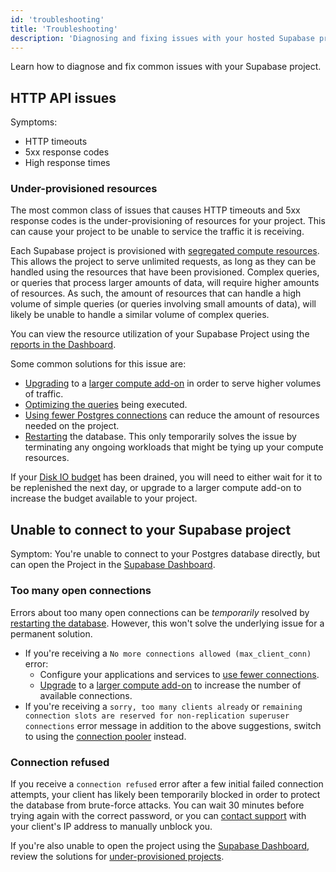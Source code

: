 ```yaml
---
id: 'troubleshooting'
title: 'Troubleshooting'
description: 'Diagnosing and fixing issues with your hosted Supabase project.'
---
```


Learn how to diagnose and fix common issues with your Supabase project.

## HTTP API issues

Symptoms:

- HTTP timeouts
- 5xx response codes
- High response times

### Under-provisioned resources

The most common class of issues that causes HTTP timeouts and 5xx response codes is the under-provisioning of resources for your project. This can cause your project to be unable to service the traffic it is receiving.

Each Supabase project is provisioned with [segregated compute resources](../platform/compute-add-ons). This allows the project to serve unlimited requests, as long as they can be handled using the resources that have been provisioned. Complex queries, or queries that process larger amounts of data, will require higher amounts of resources. As such, the amount of resources that can handle a high volume of simple queries (or queries involving small amounts of data), will likely be unable to handle a similar volume of complex queries.

You can view the resource utilization of your Supabase Project using the [reports in the Dashboard](https://supabase.com/dashboard/project/_/reports/database).

Some common solutions for this issue are:

- [Upgrading](https://supabase.com/dashboard/project/_/settings/addons?panel=computeInstance) to a [larger compute add-on](../platform/compute-add-ons) in order to serve higher volumes of traffic.
- [Optimizing the queries](../platform/performance#examining-query-performance) being executed.
- [Using fewer Postgres connections](../platform/performance#configuring-clients-to-use-fewer-connections) can reduce the amount of resources needed on the project.
- [Restarting](https://supabase.com/dashboard/project/_/settings/general) the database. This only temporarily solves the issue by terminating any ongoing workloads that might be tying up your compute resources.

If your [Disk IO budget](../platform/compute-add-ons#disk-io) has been drained, you will need to either wait for it to be replenished the next day, or upgrade to a larger compute add-on to increase the budget available to your project.

## Unable to connect to your Supabase project

Symptom: You're unable to connect to your Postgres database directly, but can open the Project in the [Supabase Dashboard](https://supabase.com/dashboard/project/_/).

### Too many open connections

Errors about too many open connections can be _temporarily_ resolved by [restarting the database](https://supabase.com/dashboard/project/_/settings/general). However, this won't solve the underlying issue for a permanent solution.

- If you're receiving a `No more connections allowed (max_client_conn)` error:
  - Configure your applications and services to [use fewer connections](../platform/performance#configuring-clients-to-use-fewer-connections).
  - [Upgrade](https://supabase.com/dashboard/project/_/settings/addons?panel=computeInstance) to a [larger compute add-on](../platform/compute-add-ons) to increase the number of available connections.
- If you're receiving a `sorry, too many clients already` or `remaining connection slots are reserved for non-replication superuser connections` error message in addition to the above suggestions, switch to using the [connection pooler](/docs/guides/database/connecting-to-postgres#connection-pool) instead.

### Connection refused

If you receive a `connection refused` error after a few initial failed connection attempts, your client has likely been temporarily blocked in order to protect the database from brute-force attacks. You can wait 30 minutes before trying again with the correct password, or you can [contact support](https://supabase.com/dashboard/support/new) with your client's IP address to manually unblock you.

If you're also unable to open the project using the [Supabase Dashboard](https://supabase.com/dashboard/project/_/), review the solutions for [under-provisioned projects](#under-provisioned-resources).
